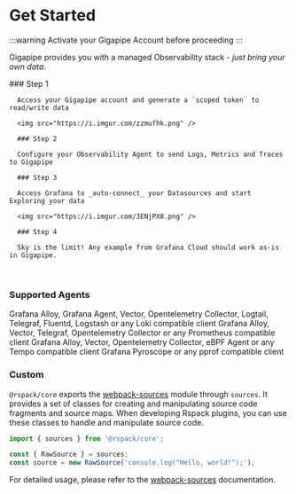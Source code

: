 

# Get Started

:::warning Activate your Gigapipe Account before proceeding
:::

Gigapipe provides you with a managed Observability stack - _just bring your own data_.

<Steps>
      ### Step 1

      Access your Gigapipe account and generate a `scoped token` to read/write data

      <img src="https://i.imgur.com/zzmufhk.png" />

      ### Step 2

      Configure your Observability Agent to send Logs, Metrics and Traces to Gigapipe

      ### Step 3

      Access Grafana to _auto-connect_ your Datasources and start Exploring your data

      <img src="https://i.imgur.com/3ENjPX8.png" />

      ### Step 4

      Sky is the limit! Any example from Grafana Cloud should work as-is in Gigapipe.

</Steps>

<br/>

### Supported Agents

<Tabs>
      <Tab label="Logs">
      Grafana Alloy, Grafana Agent, Vector, Opentelemetry Collector, Logtail, Telegraf, Fluentd, Logstash or any Loki compatible client
      </Tab>
      <Tab label="Metrics">
      Grafana Alloy, Vector, Telegraf, Opentelemetry Collector or any Prometheus compatible client
      </Tab>
      <Tab label="Traces">
      Grafana Alloy, Vector, Opentelemetry Collector, eBPF Agent or any Tempo compatible client
      </Tab>
      <Tab label="Profiles">
      Grafana Pyroscope or any pprof compatible client
      </Tab>
</Tabs>

### Custom

`@rspack/core` exports the [webpack-sources](https://github.com/webpack/webpack-sources) module through `sources`. It provides a set of classes for creating and manipulating source code fragments and source maps. When developing Rspack plugins, you can use these classes to handle and manipulate source code.

```js
import { sources } from '@rspack/core';

const { RawSource } = sources;
const source = new RawSource('console.log("Hello, world!");');
```

For detailed usage, please refer to the [webpack-sources](https://github.com/webpack/webpack-sources) documentation.


